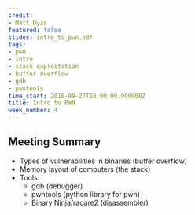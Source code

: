 ```yaml
---
credit:
- Matt Dyas
featured: false
slides: intro_to_pwn.pdf
tags:
- pwn
- intro
- stack exploitation
- buffer overflow
- gdb
- pwntools
time_start: 2018-09-27T18:00:00.000000Z
title: Intro to PWN
week_number: 4
---
```

## Meeting Summary
- Types of vulnerabilities in binaries (buffer overflow)
- Memory layout of computers (the stack)
- Tools:
  - gdb (debugger)
  - pwntools (python library for pwn)
  - Binary Ninja/radare2 (disassembler)